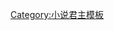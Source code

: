 {{start box|width={{{width|auto}}}}}
{{s-before|{{{1}}}}}
{{s-title|[[多爾安羅斯]]親王<br><small>{{{3}}}}}
{{s-after|{{{2}}}}}
{{end box}}
<noinclude>
[[Category:前任继任模板|{{PAGENAME}}]]
[[Category:小说君主模板]]
</noinclude>